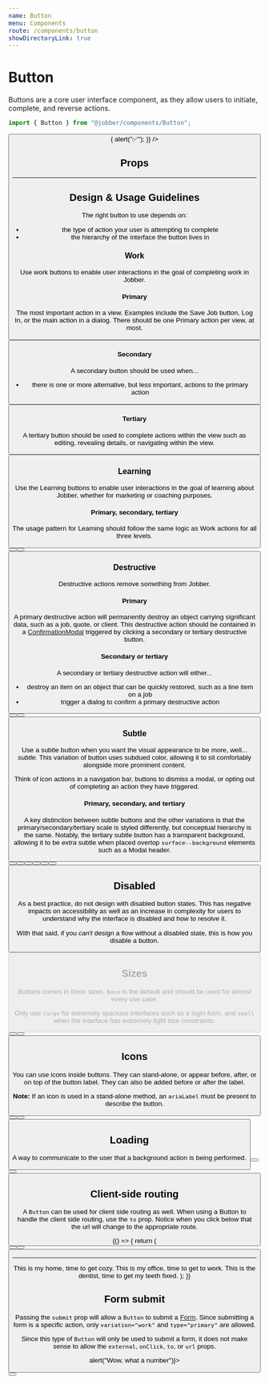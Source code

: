 ```yaml
---
name: Button
menu: Components
route: /components/button
showDirectoryLink: true
---
```



# Button

<ComponentStatus stage="ready" responsive="yes" accessible="yes" />

Buttons are a core user interface component, as they allow users to initiate,
complete, and reverse actions.

```ts
import { Button } from "@jobber/components/Button";
```

<Playground>
  <Button
    label="Do the Thing"
    onClick={() => {
      alert("✅");
    }}
  />
</Playground>

## Props

<Props of={Button} />

---

## Design & Usage Guidelines

The right button to use depends on:

- the type of action your user is attempting to complete
- the hierarchy of the interface the button lives in

### Work

Use work buttons to enable user interactions in the goal of completing work in
Jobber.

#### Primary

The most important action in a view. Examples include the Save Job button, Log
In, or the main action in a dialog. There should be one Primary action per view,
at most.

<Playground>
  <Button label="Do the Thing" />
</Playground>

#### Secondary

A secondary button should be used when...

- there is one or more alternative, but less important, actions to the primary
  action

<Playground>
  <Button label="Do the Thing" type="secondary" />
</Playground>

#### Tertiary

A tertiary button should be used to complete actions within the view such as
editing, revealing details, or navigating within the view.

<Playground>
  <Button label="Do the Thing" type="tertiary" />
</Playground>

### Learning

Use the Learning buttons to enable user interactions in the goal of learning
about Jobber, whether for marketing or coaching purposes.

#### Primary, secondary, tertiary

The usage pattern for Learning should follow the same logic as Work actions for
all three levels.

<Playground>
  <Content>
    <Content>
      <Button
        label="Learn More"
        variation="learning"
        url="//getjobber.com"
        external={true}
      />
    </Content>
    <Content>
      <Button
        label="Learn More"
        variation="learning"
        type="secondary"
        url="//getjobber.com"
        external={true}
      />
    </Content>
    <Content>
      <Button
        label="Learn More"
        variation="learning"
        type="tertiary"
        url="//getjobber.com"
        external={true}
      />
    </Content>
  </Content>
</Playground>

### Destructive

Destructive actions remove something from Jobber.

#### Primary

A primary destructive action will permanently destroy an object carrying
significant data, such as a job, quote, or client. This destructive action
should be contained in a [ConfirmationModal](/components/confirmation-modal)
triggered by clicking a secondary or tertiary destructive button.

#### Secondary or tertiary

A secondary or tertiary destructive action will either...

- destroy an item on an object that can be quickly restored, such as a line item
  on a job
- trigger a dialog to confirm a primary destructive action

<Playground>
  <Content>
    <Content>
      <Button label="Delete" variation="destructive" />
    </Content>
    <Content>
      <Button label="Delete" variation="destructive" type="secondary" />
    </Content>
    <Content>
      <Button label="Delete" variation="destructive" type="tertiary" />
    </Content>
  </Content>
</Playground>

### Subtle

Use a subtle button when you want the visual appearance to be more, well...
_subtle._ This variation of button uses subdued color, allowing it to sit
comfortably alongside more prominent content.

Think of icon actions in a navigation bar, buttons to dismiss a modal, or opting
out of completing an action they have triggered.

#### Primary, secondary, and tertiary

A key distinction between subtle buttons and the other variations is that the
primary/secondary/tertiary scale is styled differently, but conceptual hierarchy
is the same. Notably, the tertiary subtle button has a transparent background,
allowing it to be _extra_ subtle when placed overtop `surface--background`
elements such as a Modal header.

<Playground>
  <Content>
    <Content>
      <Content>
        <Button label="Cancel" type="primary" variation="subtle" />
      </Content>
      <Content>
        <Button label="Dismiss" type="secondary" variation="subtle" />
      </Content>
      <Content>
        <Button label="Maybe Later" type="tertiary" variation="subtle" />
      </Content>
    </Content>
    <div
      style={{
        backgroundColor: "var(--color-surface--background)",
        padding: "var(--space-base)",
      }}
    >
      <Button
        variation="subtle"
        type="tertiary"
        icon="search"
        aria-label="search"
      />
      <Button
        variation="subtle"
        type="tertiary"
        icon="cog"
        aria-label="settings"
      />
      <Button
        variation="subtle"
        type="tertiary"
        icon="help"
        aria-label="help"
      />
      <Button
        variation="subtle"
        type="tertiary"
        icon="more"
        aria-label="more"
      />
    </div>
  </Content>
</Playground>

## Disabled

As a best practice, do not design with disabled button states. This has negative
impacts on accessibility as well as an increase in complexity for users to
understand why the interface is disabled and how to resolve it.

With that said, if you _can't_ design a flow without a disabled state, this is
how you disable a button.

<Playground>
  <Button label="Do the Thing" disabled />
</Playground>

## Sizes

Buttons comes in three sizes. `Base` is the default and should be used for
almost every use case.

Only use `large` for extremely spacious interfaces such as a login form, and
`small` when the interface has extremely tight size constraints.

<Playground>
  <Content>
    <Content>
      <Button label="Small" size="small" />
    </Content>
    <Content>
      <Button label="Base" />
    </Content>
    <Content>
      <Button label="Large" size="large" />
    </Content>
  </Content>
</Playground>

## Icons

You can use icons inside buttons. They can stand-alone, or appear before, after,
or on top of the button label. They can also be added before or after the label.

**Note:** If an icon is used in a stand-alone method, an `ariaLabel` must be
present to describe the button.

<Playground>
  <Button type="secondary" icon="user" ariaLabel="I'm a person" />
  <Button label="More" type="secondary" icon="more" />
  <Button
    label="Actions"
    type="secondary"
    icon="arrowDown"
    iconOnRight={true}
  />
</Playground>

## Loading

A way to communicate to the user that a background action is being performed.

<Playground>
  <Button
    label="Deleting..."
    type="primary"
    variation="destructive"
    loading={true}
  />
  <Button
    label="Loading..."
    type="tertiary"
    variation="learning"
    loading={true}
  />
  <Button label="Canceling..." variation="subtle" loading={true} />
</Playground>

## Client-side routing

A `Button` can be used for client side routing as well. When using a Button to
handle the client side routing, use the `to` prop. Notice when you click below
that the url will change to the appropriate route.

<Playground>
  {() => {
    return (
      <Router basename="/components/button">
        <Button label="Home" to="/" />
        <Button label="Office" to="/office" />
        <Button label="Dentist" to="/dentist" />
        <hr />
        <Switch>
          <Route exact path="/">
            This is my home, time to get cozy.
          </Route>
          <Route exact path="/office">
            This is my office, time to get to work.
          </Route>
          <Route exact path="/dentist">
            This is the dentist, time to get my teeth fixed.
          </Route>
        </Switch>
      </Router>
    );
  }}
</Playground>

## Form submit

Passing the `submit` prop will allow a `Button` to submit a
[Form](/components/form). Since submitting a form is a specific action, only
`variation="work"` and `type="primary"` are allowed.

Since this type of `Button` will only be used to submit a form, it does not make
sense to allow the `external`, `onClick`, `to`, or `url` props.

<Playground>
  <Form onSubmit={() => alert("Wow, what a number")}>
    <Content>
      <InputNumber placeholder="Pick a number" />
      <Button label="Submit" submit={true} />
    </Content>
  </Form>
</Playground>

